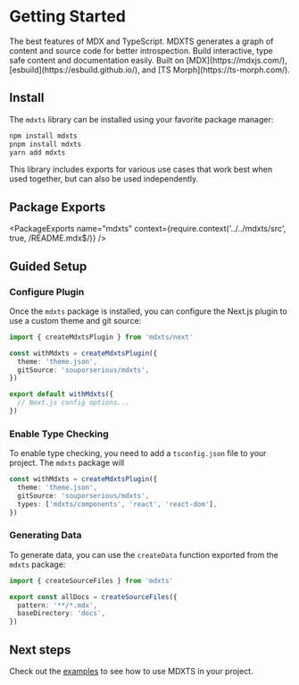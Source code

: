 # Getting Started

<Summary>
  The best features of MDX and TypeScript. MDXTS generates a graph of content
  and source code for better introspection. Build interactive, type safe content
  and documentation easily. Built on [MDX](https://mdxjs.com/),
  [esbuild](https://esbuild.github.io/), and [TS Morph](https://ts-morph.com/).
</Summary>

## Install

The `mdxts` library can be installed using your favorite package manager:

```bash
npm install mdxts
pnpm install mdxts
yarn add mdxts
```

This library includes exports for various use cases that work best when used together, but can also be used independently.

## Package Exports

<PackageExports
  name="mdxts"
  context={require.context('../../mdxts/src', true, /README\.mdx$/)}
/>

## Guided Setup

### Configure Plugin

Once the `mdxts` package is installed, you can configure the Next.js plugin to use a custom theme and git source:

```ts filename="next.config.ts"
import { createMdxtsPlugin } from 'mdxts/next'

const withMdxts = createMdxtsPlugin({
  theme: 'theme.json',
  gitSource: 'souporserious/mdxts',
})

export default withMdxts({
  // Next.js config options...
})
```

### Enable Type Checking

To enable type checking, you need to add a `tsconfig.json` file to your project. The `mdxts` package will

```ts filename="next.config.ts"
const withMdxts = createMdxtsPlugin({
  theme: 'theme.json',
  gitSource: 'souporserious/mdxts',
  types: ['mdxts/components', 'react', 'react-dom'],
})
```

### Generating Data

To generate data, you can use the `createData` function exported from the `mdxts` package:

```ts filename="data.ts"
import { createSourceFiles } from 'mdxts'

export const allDocs = createSourceFiles({
  pattern: '**/*.mdx',
  baseDirectory: 'docs',
})
```

## Next steps

Check out the [examples](./examples) to see how to use MDXTS in your project.
